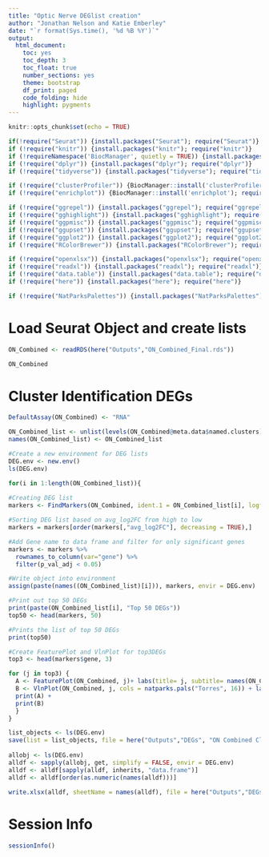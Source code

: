 ```yaml
---
title: "Optic Nerve DEGlist creation"
author: "Jonathan Nelson and Katie Emberley"
date: "`r format(Sys.time(), '%d %B %Y')`"
output:
  html_document: 
    toc: yes
    toc_depth: 3
    toc_float: true
    number_sections: yes
    theme: bootstrap
    df_print: paged
    code_folding: hide
    highlight: pygments
---
```


```r
knitr::opts_chunk$set(echo = TRUE)
```

```r

if(!require("Seurat")) {install.packages("Seurat"); require("Seurat")}
if (!require("knitr")) {install.packages("knitr"); require("knitr")}
if (!requireNamespace('BiocManager', quietly = TRUE)) {install.packages('BiocManager'); require("BiocManager")}
if (!require("dplyr")) {install.packages("dplyr"); require("dplyr")}
if (!require("tidyverse")) {install.packages("tidyverse"); require("tidyverse")}

if (!require("clusterProfiler")) {BiocManager::install('clusterProfiler'); require("clusterProfiler")}
if (!require("enrichplot")) {BiocManager::install('enrichplot'); require("enrichplot")}

if (!require("ggrepel")) {install.packages("ggrepel"); require("ggrepel")}
if (!require("gghighlight")) {install.packages("gghighlight"); require("gghighlight")}
if (!require("ggpmisc")) {install.packages("ggpmisc"); require("ggpmisc")}
if (!require("ggupset")) {install.packages("ggupset"); require("ggupset")}
if (!require("ggplot2")) {install.packages("ggplot2"); require("ggplot2")}
if (!require("RColorBrewer")) {install.packages("RColorBrewer"); require("RColorBrewer")}

if (!require("openxlsx")) {install.packages("openxlsx"); require("openxlsx")}
if (!require("readxl")) {install.packages("readxl"); require("readxl")}
if (!require("data.table")) {install.packages("data.table"); require("data.table")}
if (!require("here")) {install.packages("here"); require("here")}

if (!require("NatParksPalettes")) {install.packages("NatParksPalettes"); require("NatParksPalettes")}

```


# Load Seurat Object and create lists
```r

ON_Combined <- readRDS(here("Outputs","ON_Combined_Final.rds"))

ON_Combined
```

# Cluster Identification DEGs
```r

DefaultAssay(ON_Combined) <- "RNA"

ON_Combined_list <- unlist(levels(ON_Combined@meta.data$named.clusters))
names(ON_Combined_list) <- ON_Combined_list

#Create a new environment for DEG lists
DEG.env <- new.env()
ls(DEG.env)

for(i in 1:length(ON_Combined_list)){
  
#Creating DEG list
markers <- FindMarkers(ON_Combined, ident.1 = ON_Combined_list[i], logfc.threshold = 0.322, min.pct = 0.25)

#Sorting DEG list based on avg_log2FC from high to low
markers = markers[order(markers[,"avg_log2FC"], decreasing = TRUE),]

#Add Gene name to data frame and filter for only significant genes
markers <- markers %>%
  rownames_to_column(var="gene") %>%
  filter(p_val_adj < 0.05)

#Write object into environment
assign(paste(names((ON_Combined_list)[i])), markers, envir = DEG.env)

#Print out top 50 DEGs
print(paste(ON_Combined_list[i], "Top 50 DEGs"))
top50 <- head(markers, 50)

#Prints the list of top 50 DEGs
print(top50)

#Create FeaturePlot and VlnPlot for top3DEGs
top3 <- head(markers$gene, 3)

for (j in top3) {
  A <- FeaturePlot(ON_Combined, j)+ labs(title= j, subtitle= names(ON_Combined_list)[i])
  B <- VlnPlot(ON_Combined, j, cols = natparks.pals("Torres", 16)) + labs(title= j) + xlab(element_blank())
  print(A) + 
  print(B)
  }
}

list_objects <- ls(DEG.env)
save(list = list_objects, file = here("Outputs","DEGs", "ON Combined Cluster Defining DEGs.RData"), envir = DEG.env)
 
allobj <- ls(DEG.env)
alldf <- sapply(allobj, get, simplify = FALSE, envir = DEG.env)
alldf <- alldf[sapply(alldf, inherits, "data.frame")]
alldf <- alldf[order(as.numeric(names(alldf)))]
 
write.xlsx(alldf, sheetName = names(alldf), file = here("Outputs","DEGs", "ON Combined Cluster Defining DEGs.xlsx"))
```

# Session Info
```r

sessionInfo()

```

  